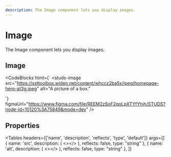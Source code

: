 ```yaml
---
description: The Image component lets you display images.
---
```


# Image

<HeaderComponent
  htmlTag="studs-image"
  jsxTag="StudsImage"
  version="Since 2.0"
  status="Unstable"
  urlGithub="display/image.ts"
  urlStrbook="studs-display-image--docs"
/>

The Image component lets you display images.

## Image

<ResizerFeatures>
  <studs-image
    src="https://ssttoolbox.widen.net/content/whccz2ba5x/jpeg/homepage-hero-at3g.jpeg"
    alt="A picture of a box."
  ></studs-image>
</ResizerFeatures>

<CodeBlocks
  html={`
<studs-image
  src="https://ssttoolbox.widen.net/content/whccz2ba5x/jpeg/homepage-hero-at3g.jpeg"
  alt="A picture of a box."
></studs-image>
  `}
  figmaUrl="https://www.figma.com/file/REEM2zSoF2qoLpXTYfYhih/STUDS?node-id=10120%3A75849&mode=dev"
/>

## Properties

<Tables
  headers={['name', 'description', 'reflects', 'type', 'default']}
  args={[
    {
      name: 'src',
      description: (
        <></>
      ),
      reflects: false,
      type: "string"
    },
    {
      name: 'alt',
      description: (
        <></>
      ),
      reflects: false,
      type: "string"
    },
  ]}
></Tables>
